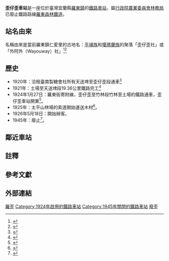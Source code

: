 {{Infobox station
|name=歪仔歪車站{{jpn|hgt=わいしわい|link=no}}
|linecolour=brown
|eng_name=Waisiwai Station<ref>{{Cite book|url=https://tm.ncl.edu.tw/article?u=008_001_0000350935 |title=ローマ字發音臺灣市街庄名の讀方 |chapter=臺北州 |page=頁16 |year=1938年 |author=新道滿 |publisher=東都書籍}} 國家圖書館 臺灣記憶</ref>{{NoteTag|現譯稱Waizihwai}}
|image=<!---車站圖片（不要添加File:）--->
|coordinates=<!---圖片說明--->
|operator=[[臺灣總督府殖產局|臺灣總督府殖產局]]營林所→[[臺灣拓殖株式會社|臺灣拓殖株式會社]]
|line=[[羅東森林鐵路|羅東森林鐵路]]
|country=
|borough=
|address={{TWN-JPN}} [[臺北州|臺北州]][[羅東郡|羅東郡]][[羅東街|羅東街]][[歪子歪|歪子歪]]<br>（今{{ROC-TW}} [[宜蘭縣|宜蘭縣]][[羅東鎮_(台灣)|羅東鎮]]仁愛里）
|opened=1924年1月27日
|closed=1945年
|code=無
|structure=平面車站
|classification=
|former=
|website=<!---車站的網站--->
|distance=3.67（[[羅東車站|羅東]]起）<br>3.07（[[竹林車站|竹林]]起）
|map_dot_label=
}}
'''歪仔歪車站'''是一座位於臺灣宜蘭縣[[羅東鎮_(台灣)|羅東鎮]]的[[鐵路車站|鐵路車站]]，屬[[行政院農業委員會林務局|行政院農業委員會林務局]]已廢止鐵路路線[[羅東森林鐵道|羅東森林鐵道]]。

==站名由來==
名稱由來是當前羅東鎮仁愛里的古地名：[[平埔族|平埔族]]和[[噶瑪蘭族|噶瑪蘭族]]的聚落「歪仔歪社」或「外阿外（Wayouway）社」<ref>{{Cite book |url=http://www.lotong.gov.tw/TW/羅東鎮志/11_第十一篇人物篇.pdf |title=羅東鎮志 第十一篇 人物篇 |date=2002-06 |publisher=宜蘭縣羅東鎮公所 |language=zh-tw |access-date=2022-01-04 |archive-date=2020-12-02 |archive-url=https://web.archive.org/web/20201202063826/http://www.lotong.gov.tw/TW/%E7%BE%85%E6%9D%B1%E9%8E%AE%E5%BF%97/11_%E7%AC%AC%E5%8D%81%E4%B8%80%E7%AF%87%E4%BA%BA%E7%89%A9%E7%AF%87.pdf |dead-url=no }}</ref><ref>{{Cite book |url=http://www.laijohn.com/Mackay/MGL/ministry-Kavalan/A/U&M.htm |title=噶瑪蘭平埔族考察 |publisher=賴永祥長老史料庫 |language=zh-tw |access-date=2022-01-04 |archive-date=2020-09-28 |archive-url=https://web.archive.org/web/20200928161155/http://laijohn.com/Mackay/MGL/ministry-Kavalan/A/U%26M.htm |dead-url=no }}</ref>

==歷史==
*1920年：洽租臺南製糖會社所有天送埤至歪仔歪段通車<ref name="黃雯娟">{{Cite journal |url=http://ws.e-land.gov.tw/001/2015yilan/250/ckfile/92c5c276-f455-4479-9156-4171fd09f831.pdf |journal=宜蘭文獻雜誌 |issue=第69期 國家．資本．人民與開發專輯(下) |title=日治時代叭哩沙地域的產業開發與人口成長 |page=頁20 |author=黃雯娟 |year=2004年12月 |publisher=宜蘭縣史館(宜蘭縣文化局) |issn=1021-4607 |access-date=2021-03-03 |archive-date=2018-07-23 |archive-url=https://web.archive.org/web/20180723064251/http://ws.e-land.gov.tw/001/2015yilan/250/ckfile/92c5c276-f455-4479-9156-4171fd09f831.pdf |dead-url=no }}</ref>
*1921年：土場至天送埤段19.36公里鐵路完工<ref name="戴寶村">{{Cite book|url=https://tm.ncl.edu.tw/article?u=006_001_0000408229 |title=宜蘭縣史系列 |edition=經濟類(3)宜蘭縣交通史 |page=67 |year=2001 |author=戴寶村 |isbn=9789570289909 |publisher=宜蘭縣政府}}</ref>
*1924年1月27日：羅東街寄附線，歪仔歪至竹林段竹林至土場的鐵路通車，歪仔歪車站開業{{r|黃雯娟}}<ref name=太平山>{{cite web |url=https://tps.forest.gov.tw/TPSWeb/wSite/ct?xItem=3015&ctNode=235&mp=1&idPath=215_217_235 |title=太平山大事記 |date=2016-03-01 |publisher=太平山國家森林遊樂區入口網 |archiveurl=https://web.archive.org/web/20200304164644/https://tps.forest.gov.tw/TPSWeb/wSite/ct?xItem=3015&ctNode=235&mp=1&idPath=215_217_235 |archivedate=2020-03-04 |dead-url=no }}</ref>。
* 1925年：太平山林場的索道開始運送木材<ref>{{cite web |url=http://recreation.forest.gov.tw/ET/ET_5_1_C.aspx |title=軌道逍遙遊-太平山蹦蹦車 |publisher=台灣山林悠遊網（[[行政院農業委員會|行政院農業委員會]][[林務局|林務局]]） |archiveurl=https://web.archive.org/web/20140818115541/http://recreation.forest.gov.tw/ET/ET_5_1_C.aspx |archivedate=2014-08-18 }}</ref>。
* 1926年5月18日：開始辦客{{r|戴寶村}}。
* 1945年：廢止<ref>{{Cite book |author=李欽賢 |date=2013-10-25 |title=宜蘭鐵道物語1924文化列車首航 |publisher=五南出版社 |location=臺灣 |page=170 |isbn=9789571173207 |language=zh-tw }}</ref>。

==鄰近車站==
{{start rail box|[[羅東森林鐵道|羅東森林鐵道]]}}
{{s-abandoned|[[竹林車站|竹林車站]]}}
{{s-line|羅東線|（廢止）|gray}}
{{s-abandoned|[[大洲車站|大洲車站]]}}
{{end box}}

==註釋==
{{NoteFoot}}
==參考文獻==
{{reflist}}

==外部連結==

{{羅東森林鐵路}}
{{DEFAULTSORT:Waizhiwai}}
[[Category:台灣鐵路廢站|羅歪]]
[[Category:1924年啟用的鐵路車站|Category:1924年啟用的鐵路車站]]
[[Category:1945年關閉的鐵路車站|Category:1945年關閉的鐵路車站]]
[[Category:羅東森林鐵路車站|廢歪]]